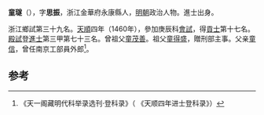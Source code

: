 '''童璲'''（{{bd|1433年||？}}），字'''思振'''，浙江金華府永康縣人，[[明朝|明朝]]政治人物。進士出身。

浙江鄉試第三十九名。[[天顺_(明朝)|天順]]四年（1460年），參加庚辰科[[會試|會試]]，得[[貢士|貢士]]第十七名。[[殿試|殿試]]登[[進士|進士]]第三甲第七十三名。曾祖父[[童茂善|童茂善]]。祖父[[童得盛|童得盛]]，贈刑部主事。父亲[[童信|童信]]，曾任南京工部員外郎<ref>《天一阁藏明代科举录选刊·登科录》（ 《天顺四年进士登科录》）</ref>。

==参考==
{{reflist}}
{{明朝人物小作品}}
{{天順四年庚辰科殿試金榜}}